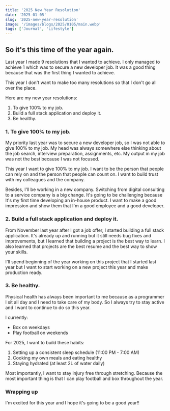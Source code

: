 ```yaml
---
title: '2025 New Year Resolution'
date: '2025-01-05'
slug: '2025-new-year-resolution'
image: '/images/blogs/2025/0105/main.webp'
tags: ['Journal', 'Lifestyle']
---
```


## So it's this time of the year again.

Last year I made 9 resolutions that I wanted to achieve. I only managed to
achieve 1 which was to secure a new developer job. It was a good thing because
that was the first thing I wanted to achieve.

This year I don't want to make too many resolutions so that I don't go all over
the place.

Here are my new year resolutions:

1. To give 100% to my job.
2. Build a full stack application and deploy it.
3. Be healthy.

### 1. To give 100% to my job.

My priority last year was to secure a new developer job, so I was not able to
give 100% to my job. My head was always somewhere else thinking about the job
search, interview preparation, assignments, etc. My output in my job was not the
best because I was not focused.

This year I want to give 100% to my job. I want to be the person that people can
rely on and the person that people can count on. I want to build trust with my
colleagues and the company.

Besides, I'll be working in a new company. Switching from digital consulting to
a service company is a big change. It's going to be challenging because It's my
first time developing an in-house product. I want to make a good impression and
show them that I'm a good employee and a good developer.

### 2. Build a full stack application and deploy it.

From November last year after I got a job offer, I started building a full stack
application. It's already up and running but it still needs bug fixes and
improvements, but I learned that building a project is the best way to learn. I
also learned that projects are the best resume and the best way to show your
skills.

I'll spend beginning of the year working on this project that I started last
year but I want to start working on a new project this year and make production
ready.

### 3. Be healthy.

Physical health has always been important to me because as a programmer I sit
all day and I need to take care of my body. So I always try to stay active and I
want to continue to do so this year.

I currently:

- Box on weekdays
- Play football on weekends

For 2025, I want to build these habits:

1. Setting up a consistent sleep schedule (11:00 PM - 7:00 AM)
2. Cooking my own meals and eating healthy
3. Staying hydrated (at least 2L of water daily)

Most importantly, I want to stay injury free through stretching. Because the
most important thing is that I can play football and box throughout the year.

### Wrapping up

I'm excited for this year and I hope it's going to be a good year!!
